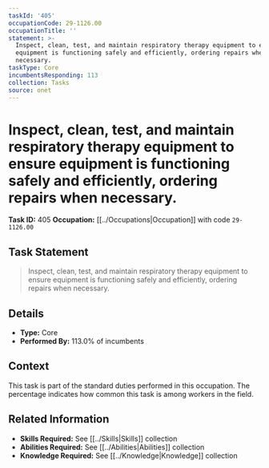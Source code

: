 ```yaml
---
taskId: '405'
occupationCode: 29-1126.00
occupationTitle: ''
statement: >-
  Inspect, clean, test, and maintain respiratory therapy equipment to ensure
  equipment is functioning safely and efficiently, ordering repairs when
  necessary.
taskType: Core
incumbentsResponding: 113
collection: Tasks
source: onet
---
```

# Inspect, clean, test, and maintain respiratory therapy equipment to ensure equipment is functioning safely and efficiently, ordering repairs when necessary.

**Task ID:** 405
**Occupation:** [[../Occupations|Occupation]] with code `29-1126.00`

## Task Statement

> Inspect, clean, test, and maintain respiratory therapy equipment to ensure equipment is functioning safely and efficiently, ordering repairs when necessary.

## Details

- **Type:** Core
- **Performed By:** 113.0% of incumbents

## Context

This task is part of the standard duties performed in this occupation. The percentage indicates how common this task is among workers in the field.

## Related Information

- **Skills Required:** See [[../Skills|Skills]] collection
- **Abilities Required:** See [[../Abilities|Abilities]] collection
- **Knowledge Required:** See [[../Knowledge|Knowledge]] collection

